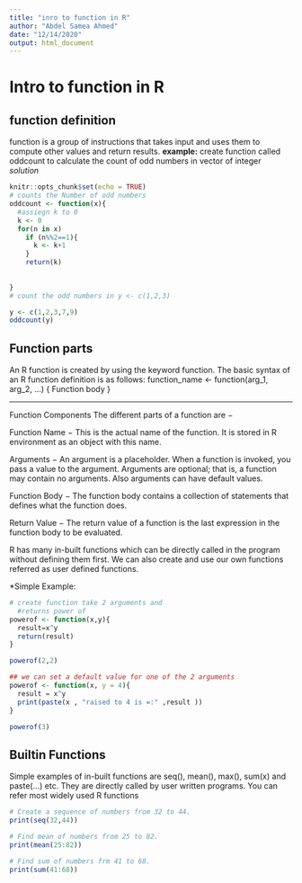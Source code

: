 ---
title: "inro to function in R"
author: "Abdel Samea Ahmed"
date: "12/14/2020"
output: html_document
---

Intro to function in R {.tabset}
===================================================
## __function definition__
 function is a group of instructions that takes input and uses them to compute other values and return results.
 **example:**
 create function called oddcount to calculate the count of odd numbers in vector of integer
 *solution*

```{r setup, include=T}
knitr::opts_chunk$set(echo = TRUE)
# counts the Number of odd numbers
oddcount <- function(x){
  #assiegn k to 0
  k <- 0
  for(n in x)
    if (n%%2==1){
      k <- k+1
    }
    return(k)
  
  
}
# count the odd numbers in y <- c(1,2,3)

y <- c(1,2,3,7,9)
oddcount(y)

```

## __Function parts__

An R function is created by using the keyword function. The basic syntax of an R function definition is as follows:
function_name <- function(arg_1, arg_2, ...) {
   Function body 
}

***
Function Components
The different parts of a function are −

Function Name − This is the actual name of the function. It is stored in R environment as an object with this name.

Arguments − An argument is a placeholder. When a function is invoked, you pass a value to the argument. Arguments are optional; that is, a function may contain no arguments. Also arguments can have default values.

Function Body − The function body contains a collection of statements that defines what the function does.

Return Value − The return value of a function is the last expression in the function body to be evaluated.

R has many in-built functions which can be directly called in the program without defining them first. We can also create and use our own functions referred as user defined functions.

*Simple Example:

```{r}
# create function take 2 arguments and 
  #returns power of 
powerof <- function(x,y){
  result=x^y
  return(result)
}

powerof(2,2)

## we can set a default value for one of the 2 arguments
powerof <- function(x, y = 4){
  result = x^y
  print(paste(x , "raised to 4 is =:" ,result ))
}

powerof(3)

```



## __Builtin Functions__

Simple examples of in-built functions are seq(), mean(), max(), sum(x) and paste(...) etc. They are directly called by user written programs. You can refer most widely used R functions

```{r echo=T}
# Create a sequence of numbers from 32 to 44.
print(seq(32,44))

# Find mean of numbers from 25 to 82.
print(mean(25:82))

# Find sum of numbers frm 41 to 68.
print(sum(41:68))

```


